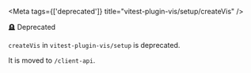 
<Meta
tags={['deprecated']}
title="vitest-plugin-vis/setup/createVis"
/>

🪦 Deprecated

`createVis` in `vitest-plugin-vis/setup` is deprecated.

It is moved to `/client-api`.
